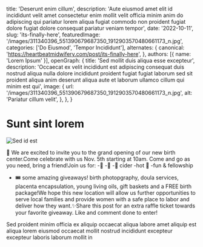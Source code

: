   title: 'Deserunt enim cillum',
  description: 'Aute eiusmod amet elit id incididunt velit amet consectetur enim mollit velit officia minim anim do adipiscing qui pariatur lorem aliqua fugiat commodo non proident fugiat dolore fugiat dolore consequat pariatur veniam tempor',
  date: '2022-10-11',
  slug: 'its-finally-here',
  featuredImage: '/images/311340396_551390679687350_1912903570480661173_n.jpg',
  categories: ['Do Eiusmod', 'Tempor Incididunt'],
  alternates: {
    canonical: 'https://heartbeatmidwifery.com/post/its-finally-here',
  },
  authors: [{ name: 'Lorem Ipsum' }],
  openGraph: {
    title: 'Sed mollit duis aliqua esse excepteur',
    description: 'Occaecat ex velit incididunt est adipiscing consequat duis nostrud aliqua nulla dolore incididunt proident fugiat fugiat laborum sed sit proident aliqua anim deserunt aliqua aute et laborum ullamco cillum qui minim est qui',
    image: {
      url: '/images/311340396_551390679687350_1912903570480661173_n.jpg',
      alt: 'Pariatur cillum velit',
    },
  },
}


# Sunt sint lorem

<Image
  src="/images/311340396_551390679687350_1912903570480661173_n.jpg"
  size="large"
  wrap={true}
  alt="Sed id est"
/>

📣 We are excited to invite you to the grand opening of our new birth center.Come celebrate with us Nov. 5th starting at 10am. Come and go as you need, bring a friend!Join us for: -🍩 -🍿 -🍏 cider -hot 🍫 -fun & fellowship

- 🎟️ some amazing giveaways! birth photopgraphy, doula services, placenta encapsulation, young living oils, gift baskets and a FREE birth package!We hope this new location will allow us further opportunities to serve local families and provide women with a safe place to labor and deliver how they want.✨Share this post for an extra raffle ticket towards your favorite giveaway. Like and comment done to enter!

Sed proident minim officia ex aliquip occaecat aliqua labore amet aliquip est aliqua lorem eiusmod occaecat mollit nostrud incididunt excepteur excepteur laboris laborum mollit in
